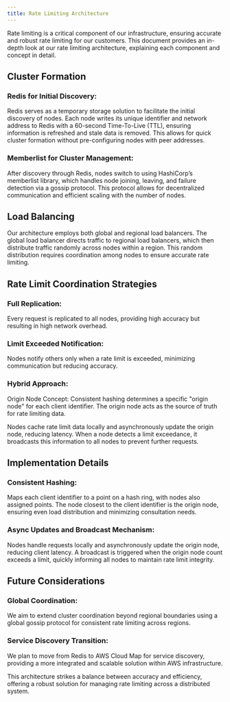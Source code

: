 ```yaml
---
title: Rate Limiting Architecture
---
```


Rate limiting is a critical component of our infrastructure, ensuring accurate and robust rate limiting for our customers. This document provides an in-depth look at our rate limiting architecture, explaining each component and concept in detail.

## Cluster Formation

### Redis for Initial Discovery:

Redis serves as a temporary storage solution to facilitate the initial discovery of nodes. Each node writes its unique identifier and network address to Redis with a 60-second Time-To-Live (TTL), ensuring information is refreshed and stale data is removed. This allows for quick cluster formation without pre-configuring nodes with peer addresses.

### Memberlist for Cluster Management:

After discovery through Redis, nodes switch to using HashiCorp’s memberlist library, which handles node joining, leaving, and failure detection via a gossip protocol. This protocol allows for decentralized communication and efficient scaling with the number of nodes.

## Load Balancing

Our architecture employs both global and regional load balancers. The global load balancer directs traffic to regional load balancers, which then distribute traffic randomly across nodes within a region. This random distribution requires coordination among nodes to ensure accurate rate limiting.

## Rate Limit Coordination Strategies

### Full Replication:

Every request is replicated to all nodes, providing high accuracy but resulting in high network overhead.

### Limit Exceeded Notification:

Nodes notify others only when a rate limit is exceeded, minimizing communication but reducing accuracy.

### Hybrid Approach:

Origin Node Concept: Consistent hashing determines a specific "origin node" for each client identifier. The origin node acts as the source of truth for rate limiting data.

Nodes cache rate limit data locally and asynchronously update the origin node, reducing latency. When a node detects a limit exceedance, it broadcasts this information to all nodes to prevent further requests.

## Implementation Details

### Consistent Hashing:

Maps each client identifier to a point on a hash ring, with nodes also assigned points. The node closest to the client identifier is the origin node, ensuring even load distribution and minimizing consultation needs.

### Async Updates and Broadcast Mechanism:

Nodes handle requests locally and asynchronously update the origin node, reducing client latency. A broadcast is triggered when the origin node count exceeds a limit, quickly informing all nodes to maintain rate limit integrity.

## Future Considerations

### Global Coordination:

We aim to extend cluster coordination beyond regional boundaries using a global gossip protocol for consistent rate limiting across regions.

### Service Discovery Transition:

We plan to move from Redis to AWS Cloud Map for service discovery, providing a more integrated and scalable solution within AWS infrastructure.

This architecture strikes a balance between accuracy and efficiency, offering a robust solution for managing rate limiting across a distributed system.
